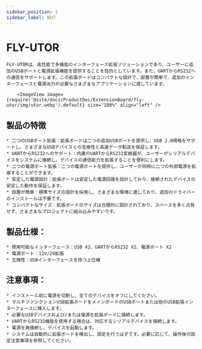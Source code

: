 ```yaml
---
sidebar_position: 1
sidebar_label: 紹介
---
```




# FLY-UTOR

    FLY-UTORは、高性能で多機能のインターフェース拡張ソリューションであり、ユーザーに追加のUSBポートと電源拡張機能を提供することを目的としています。また、UARTからRS232への通信をサポートします。この拡張ボードはコンパクトな設計で、設置が簡単で、追加のインターフェースと電源出力が必要なさまざまなアプリケーションに適しています。

        <ImageView image={require('@site/docs/ProductDoc/ExtensionBoard/fly-utor/img/utor.webp').default} size="100%" align="left" />


## 製品の特徴

    * 二つのUSBポート拡張：拡張ボードは二つの追加USBポートを提供し、USB 2.0規格をサポートし、さまざまなUSBデバイスとの互換性と高速データ転送を保証します。
    * UARTからRS232へのサポート：内蔵のUARTからRS232変換器が、ユーザーがシリアルデバイスをシステムに接続し、デバイスの通信能力を拡張することを便利にします。
    * 二つの電源ポート拡張：二つの電源ポートを提供し、ユーザーが同時に二つの外部電源を拡張することができます。
    * 安定した電源設計：拡張ボードは安定した電源回路を設計しており、接続されたデバイスの安定した動作を保証します。
    * 設置が簡単：標準サイズの設計を採用し、さまざまな環境に適しており、追加のドライバーのインストールは不要です。
    * コンパクトなサイズ：拡張ボードのサイズは合理的に設計されており、スペースを多く占有せず、さまざまなプロジェクトに組み込みやすいです。

## 製品仕様：

    * 使用可能なインターフェース：USB X2、UARTからRS232 X2、電源ポート X2
    * 電源ポート：12V/24拡張
    * 互換性：USBインターフェースを持つ上位機

## 注意事項：

    * インストール前に電源を切断し、全てのデバイスをオフにしてください。
    * マルチファンクションUSB拡張ボードをメインボードのUSBポートまたは他のUSB拡張インターフェースに挿入します。
    * 必要なUSBデバイスおよび/または電源を拡張ボードに接続します。
    * UARTからRS232機能を使用する場合は、対応するシリアルデバイスを接続します。
    * 電源を再接続し、デバイスを起動します。
    * システムは自動的に拡張ボードを検出し、設定を行うはずです。必要に応じて、操作後の設定注意事項を参照してください。